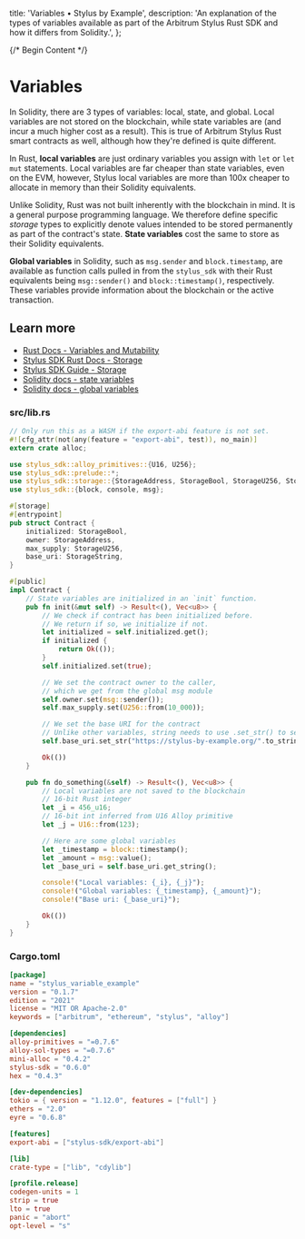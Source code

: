   title: 'Variables • Stylus by Example',
  description:
    'An explanation of the types of variables available as part of the  Arbitrum Stylus Rust SDK and how it differs from Solidity.',
};

{/* Begin Content */}

# Variables

In Solidity, there are 3 types of variables: local, state, and global. Local variables are not stored on the blockchain, while state variables are (and incur a much higher cost as a result). This is true of Arbitrum Stylus Rust smart contracts as well, although how they're defined is quite different.

In Rust, **local variables** are just ordinary variables you assign with `let` or `let mut` statements. Local variables are far cheaper than state variables, even on the EVM, however, Stylus local variables are more than 100x cheaper to allocate in memory than their Solidity equivalents.

Unlike Solidity, Rust was not built inherently with the blockchain in mind. It is a general purpose programming language. We therefore define specific _storage_ types to explicitly denote values intended to be stored permanently as part of the contract's state. **State variables** cost the same to store as their Solidity equivalents.

**Global variables** in Solidity, such as `msg.sender` and `block.timestamp`, are available as function calls pulled in from the `stylus_sdk` with their Rust equivalents being `msg::sender()` and `block::timestamp()`, respectively. These variables provide information about the blockchain or the active transaction.

## Learn more

- [Rust Docs - Variables and Mutability](https://doc.rust-lang.org/book/ch03-01-variables-and-mutability.html)
- [Stylus SDK Rust Docs - Storage](https://docs.rs/stylus-sdk/latest/stylus_sdk/storage/index.html)
- [Stylus SDK Guide - Storage](https://docs.arbitrum.io/stylus/reference/rust-sdk-guide#storage)
- [Solidity docs - state variables](https://docs.soliditylang.org/en/v0.8.19/structure-of-a-contract.html#state-variables)
- [Solidity docs - global variables](https://docs.soliditylang.org/en/v0.8.19/cheatsheet.html#global-variables)

### src/lib.rs

```rust
// Only run this as a WASM if the export-abi feature is not set.
#![cfg_attr(not(any(feature = "export-abi", test)), no_main)]
extern crate alloc;

use stylus_sdk::alloy_primitives::{U16, U256};
use stylus_sdk::prelude::*;
use stylus_sdk::storage::{StorageAddress, StorageBool, StorageU256, StorageString};
use stylus_sdk::{block, console, msg};

#[storage]
#[entrypoint]
pub struct Contract {
    initialized: StorageBool,
    owner: StorageAddress,
    max_supply: StorageU256,
    base_uri: StorageString,
}

#[public]
impl Contract {
    // State variables are initialized in an `init` function.
    pub fn init(&mut self) -> Result<(), Vec<u8>> {
        // We check if contract has been initialized before.
        // We return if so, we initialize if not.
        let initialized = self.initialized.get();
        if initialized {
            return Ok(());
        }
        self.initialized.set(true);

        // We set the contract owner to the caller,
        // which we get from the global msg module
        self.owner.set(msg::sender());
        self.max_supply.set(U256::from(10_000));

        // We set the base URI for the contract
        // Unlike other variables, string needs to use .set_str() to set the value
        self.base_uri.set_str("https://stylus-by-example.org/".to_string());

        Ok(())
    }

    pub fn do_something(&self) -> Result<(), Vec<u8>> {
        // Local variables are not saved to the blockchain
        // 16-bit Rust integer
        let _i = 456_u16;
        // 16-bit int inferred from U16 Alloy primitive
        let _j = U16::from(123);

        // Here are some global variables
        let _timestamp = block::timestamp();
        let _amount = msg::value();
        let _base_uri = self.base_uri.get_string();

        console!("Local variables: {_i}, {_j}");
        console!("Global variables: {_timestamp}, {_amount}");
        console!("Base uri: {_base_uri}");

        Ok(())
    }
}

```

### Cargo.toml

```toml
[package]
name = "stylus_variable_example"
version = "0.1.7"
edition = "2021"
license = "MIT OR Apache-2.0"
keywords = ["arbitrum", "ethereum", "stylus", "alloy"]

[dependencies]
alloy-primitives = "=0.7.6"
alloy-sol-types = "=0.7.6"
mini-alloc = "0.4.2"
stylus-sdk = "0.6.0"
hex = "0.4.3"

[dev-dependencies]
tokio = { version = "1.12.0", features = ["full"] }
ethers = "2.0"
eyre = "0.6.8"

[features]
export-abi = ["stylus-sdk/export-abi"]

[lib]
crate-type = ["lib", "cdylib"]

[profile.release]
codegen-units = 1
strip = true
lto = true
panic = "abort"
opt-level = "s"

```
